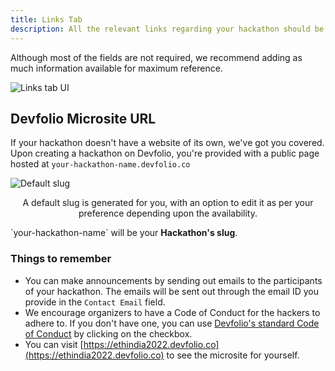 ```yaml
---
title: Links Tab
description: All the relevant links regarding your hackathon should be filled here.
---
```


Although most of the fields are not required, we recommend adding as much information available for maximum reference.

<img src="/assets/link.gif" alt="Links tab UI" />

## Devfolio Microsite URL

If your hackathon doesn't have a website of its own, we've got you covered. Upon creating a hackathon on Devfolio, you're provided with a public page hosted at `your-hackathon-name.devfolio.co`

<img src="/assets/image-8.6.png" alt="Default slug" />
<p align="center" >
  A default slug is generated for you, with an option to edit it as per your preference depending upon the availability.
</p>


<Callout title="Hackathon Slug" type="info">
  `your-hackathon-name` will be your <strong>Hackathon's slug</strong>.
</Callout>

### Things to remember

- You can make announcements by sending out emails to the participants of your hackathon. The emails will be sent out through the email ID you provide in the `Contact Email` field.
- We encourage organizers to have a Code of Conduct for the hackers to adhere to. If you don't have one, you can use [Devfolio's standard Code of Conduct](https://devfolio.co/code-of-conduct) by clicking on the checkbox.
- You can visit [https://ethindia2022.devfolio.co](https://ethindia2022.devfolio.co) to see the microsite for yourself.
